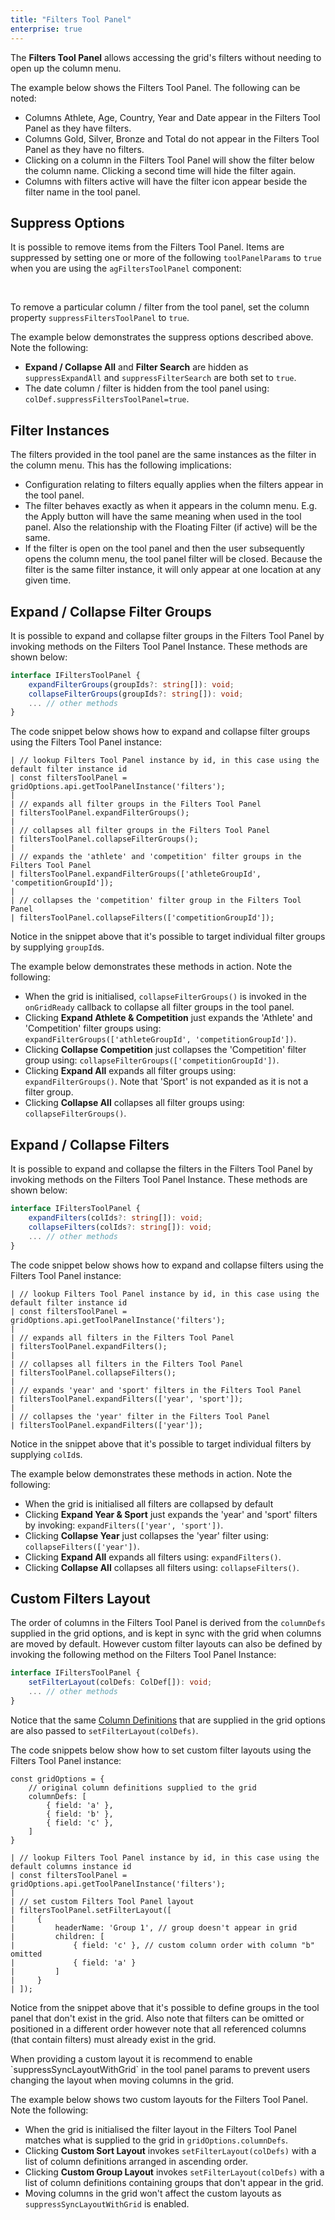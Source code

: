 ```yaml
---
title: "Filters Tool Panel"
enterprise: true
---
```


The **Filters Tool Panel** allows accessing the grid's filters without needing to open up the column menu.

The example below shows the Filters Tool Panel. The following can be noted:

- Columns Athlete, Age, Country, Year and Date appear in the Filters Tool Panel as they have filters.
- Columns Gold, Silver, Bronze and Total do not appear in the Filters Tool Panel as they have no filters.
- Clicking on a column in the Filters Tool Panel will show the filter below the column name. Clicking a second time will hide the filter again.
- Columns with filters active will have the filter icon appear beside the filter name in the tool panel.

<GridExampleRunner title='Filters Tool Panel' name='simple' type='mixed' options='{ "enterprise": true, "modules": ["clientside", "menu", "setfilter", "filterpanel"]}'></GridExampleRunner> 

## Suppress Options

It is possible to remove items from the Filters Tool Panel. Items are suppressed by setting one or more of the following `toolPanelParams` to `true` when you are using the `agFiltersToolPanel` component:

<interface-documentation interfaceName='ToolPanelFiltersCompParams' exclude='["api", "columnApi"]' config='{"overrideBottomMargin":"1rem"}' ></interface-documentation>

<br>

To remove a particular column / filter from the tool panel, set the column property `suppressFiltersToolPanel` to `true`.

<api-documentation source='column-properties/properties.json' section='filtering' names='["suppressFiltersToolPanel"]'></api-documentation>

The example below demonstrates the suppress options described above. Note the following:

- **Expand / Collapse All** and **Filter Search** are hidden as `suppressExpandAll` and `suppressFilterSearch` are both set to `true`.
- The date column / filter is hidden from the tool panel using: `colDef.suppressFiltersToolPanel=true`.

<GridExampleRunner title='Suppress Options' name='suppress-options' type='generated' options='{ "enterprise": true, "modules": ["clientside", "menu", "setfilter", "filterpanel"], "exampleHeight": 610 }'></GridExampleRunner>

## Filter Instances

The filters provided in the tool panel are the same instances as the filter in the column menu. This has the following implications:

- Configuration relating to filters equally applies when the filters appear in the tool panel.
- The filter behaves exactly as when it appears in the column menu. E.g. the Apply button will have the same meaning when used in the tool panel. Also the relationship with the Floating Filter (if active) will be the same.
- If the filter is open on the tool panel and then the user subsequently opens the column menu, the tool panel filter will be closed. Because the filter is the same filter instance, it will only appear at one location at any given time.

## Expand / Collapse Filter Groups

It is possible to expand and collapse filter groups in the Filters Tool Panel by invoking methods on the Filters Tool Panel Instance. These methods are shown below:

```ts
interface IFiltersToolPanel {
    expandFilterGroups(groupIds?: string[]): void;
    collapseFilterGroups(groupIds?: string[]): void;
    ... // other methods
}
```

The code snippet below shows how to expand and collapse filter groups using the Filters Tool Panel instance:

```
| // lookup Filters Tool Panel instance by id, in this case using the default filter instance id
| const filtersToolPanel = gridOptions.api.getToolPanelInstance('filters');
| 
| // expands all filter groups in the Filters Tool Panel
| filtersToolPanel.expandFilterGroups();
| 
| // collapses all filter groups in the Filters Tool Panel
| filtersToolPanel.collapseFilterGroups();
| 
| // expands the 'athlete' and 'competition' filter groups in the Filters Tool Panel
| filtersToolPanel.expandFilterGroups(['athleteGroupId', 'competitionGroupId']);
| 
| // collapses the 'competition' filter group in the Filters Tool Panel
| filtersToolPanel.collapseFilters(['competitionGroupId']);
```

Notice in the snippet above that it's possible to target individual filter groups by supplying `groupId`s.

The example below demonstrates these methods in action. Note the following:

- When the grid is initialised, `collapseFilterGroups()` is invoked in the `onGridReady` callback to collapse all filter groups in the tool panel.
- Clicking **Expand Athlete & Competition** just expands the 'Athlete' and 'Competition' filter groups using: `expandFilterGroups(['athleteGroupId', 'competitionGroupId'])`.
- Clicking **Collapse Competition** just collapses the 'Competition' filter group using: `collapseFilterGroups(['competitionGroupId'])`.
- Clicking **Expand All** expands all filter groups using: `expandFilterGroups()`. Note that 'Sport' is not expanded as it is not a filter group.
- Clicking **Collapse All** collapses all filter groups using: `collapseFilterGroups()`.

<GridExampleRunner title='Expand / Collapse Groups' name='expand-collapse-groups' type='generated' options='{ "enterprise": true, "modules": ["clientside", "menu", "setfilter", "filterpanel"] }'></GridExampleRunner>

## Expand / Collapse Filters

It is possible to expand and collapse the filters in the Filters Tool Panel by invoking methods on the Filters Tool Panel Instance. These methods are shown below:

```ts
interface IFiltersToolPanel {
    expandFilters(colIds?: string[]): void;
    collapseFilters(colIds?: string[]): void;
    ... // other methods
}
```

The code snippet below shows how to expand and collapse filters using the Filters Tool Panel instance:

```
| // lookup Filters Tool Panel instance by id, in this case using the default filter instance id
| const filtersToolPanel = gridOptions.api.getToolPanelInstance('filters');
| 
| // expands all filters in the Filters Tool Panel
| filtersToolPanel.expandFilters();
| 
| // collapses all filters in the Filters Tool Panel
| filtersToolPanel.collapseFilters();
| 
| // expands 'year' and 'sport' filters in the Filters Tool Panel
| filtersToolPanel.expandFilters(['year', 'sport']);
| 
| // collapses the 'year' filter in the Filters Tool Panel
| filtersToolPanel.expandFilters(['year']);
```


Notice in the snippet above that it's possible to target individual filters by supplying `colId`s.

The example below demonstrates these methods in action. Note the following:

- When the grid is initialised all filters are collapsed by default
- Clicking **Expand Year &amp; Sport** just expands the 'year' and 'sport' filters by invoking: `expandFilters(['year', 'sport'])`.
- Clicking **Collapse Year** just collapses the 'year' filter using: `collapseFilters(['year'])`.
- Clicking **Expand All** expands all filters using: `expandFilters()`.
- Clicking **Collapse All** collapses all filters using: `collapseFilters()`.

<GridExampleRunner title='Expand / Collapse Filters' name='expand-collapse-filters' type='generated' options='{ "enterprise": true, "modules": ["clientside", "menu", "setfilter", "filterpanel"] }'></GridExampleRunner>

## Custom Filters Layout

The order of columns in the Filters Tool Panel is derived from the `columnDefs` supplied in the grid options, and is kept in sync with the grid when columns are moved by default. However custom filter layouts can also be defined by invoking the following method on the Filters Tool Panel Instance:

```ts
interface IFiltersToolPanel {
    setFilterLayout(colDefs: ColDef[]): void;
    ... // other methods
}
```

Notice that the same [Column Definitions](/column-definitions/) that are supplied in the grid options are also passed to `setFilterLayout(colDefs)`.

The code snippets below show how to set custom filter layouts using the Filters Tool Panel instance:

```
const gridOptions = {
    // original column definitions supplied to the grid
    columnDefs: [
        { field: 'a' },
        { field: 'b' },
        { field: 'c' },
    ]
}
```

```
| // lookup Filters Tool Panel instance by id, in this case using the default columns instance id
| const filtersToolPanel = gridOptions.api.getToolPanelInstance('filters');
| 
| // set custom Filters Tool Panel layout
| filtersToolPanel.setFilterLayout([
|     {
|         headerName: 'Group 1', // group doesn't appear in grid
|         children: [
|             { field: 'c' }, // custom column order with column "b" omitted
|             { field: 'a' }
|         ]
|     }
| ]);
```

Notice from the snippet above that it's possible to define groups in the tool panel that don't exist in the grid. Also note that filters can be omitted or positioned in a different order however note that all referenced columns (that contain filters) must already exist in the grid.

<note>
When providing a custom layout it is recommend to enable `suppressSyncLayoutWithGrid` in the
tool panel params to prevent users changing the layout when moving columns in the grid.
</note>

The example below shows two custom layouts for the Filters Tool Panel. Note the following:

- When the grid is initialised the filter layout in the Filters Tool Panel matches what is supplied to the grid in `gridOptions.columnDefs`.
- Clicking **Custom Sort Layout** invokes `setFilterLayout(colDefs)` with a list of column definitions arranged in ascending order.
- Clicking **Custom Group Layout** invokes `setFilterLayout(colDefs)` with a list of column definitions containing groups that don't appear in the grid.
- Moving columns in the grid won't affect the custom layouts as `suppressSyncLayoutWithGrid` is enabled.

<GridExampleRunner title='Custom Filters Layout' name='custom-layout' type='generated' options='{ "enterprise": true, "modules": ["clientside", "menu", "setfilter", "filterpanel"] }'></GridExampleRunner>
